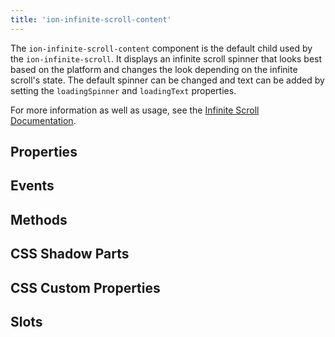 ```yaml
---
title: 'ion-infinite-scroll-content'
---
```




The `ion-infinite-scroll-content` component is the default child used by the `ion-infinite-scroll`. It displays an infinite scroll spinner that looks best based on the platform and changes the look depending on the infinite scroll's state. The default spinner can be changed and text can be added by setting the `loadingSpinner` and `loadingText` properties.

For more information as well as usage, see the [Infinite Scroll Documentation](./infinite-scroll#infinite-scroll-content).

## Properties

<Props />

## Events

<Events />

## Methods

<Methods />

## CSS Shadow Parts

<Parts />

## CSS Custom Properties

<CustomProps />

## Slots

<Slots />
